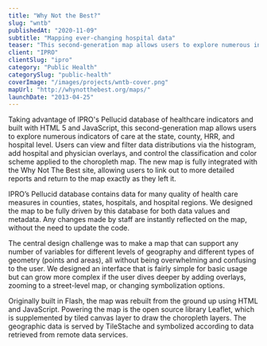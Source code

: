 ```yaml
---
title: "Why Not the Best?"
slug: "wntb"
publishedAt: "2020-11-09"
subtitle: "Mapping ever-changing hospital data"
teaser: "This second-generation map allows users to explore numerous indicators of care at the state, county, HRR, and hospital level."
client: "IPRO"
clientSlug: "ipro"
category: "Public Health"
categorySlug: "public-health"
coverImage: "/images/projects/wntb-cover.png"
mapUrl: "http://whynotthebest.org/maps/"
launchDate: "2013-04-25"
---
```


Taking advantage of IPRO's Pellucid database of healthcare indicators and built with HTML 5 and JavaScript, this second-generation map allows users to explore numerous indicators of care at the state, county, HRR, and hospital level. Users can view and filter data distributions via the histogram, add hospital and physician overlays, and control the classification and color scheme applied to the choropleth map. The new map is fully integrated with the Why Not The Best site, allowing users to link out to more detailed reports and return to the map exactly as they left it.

IPRO’s Pellucid database contains data for many quality of health care measures in counties, states, hospitals, and hospital regions. We designed the map to be fully driven by this database for both data values and metadata. Any changes made by staff are instantly reflected on the map, without the need to update the code.

The central design challenge was to make a map that can support any number of variables for different levels of geography and different types of geometry (points and areas), all without being overwhelming and confusing to the user. We designed an interface that is fairly simple for basic usage but can grow more complex if the user dives deeper by adding overlays, zooming to a street-level map, or changing symbolization options.

Originally built in Flash, the map was rebuilt from the ground up using HTML and JavaScript. Powering the map is the open source library Leaflet, which is supplemented by tiled canvas layer to draw the choropleth layers. The geographic data is served by TileStache and symbolized according to data retrieved from remote data services.
